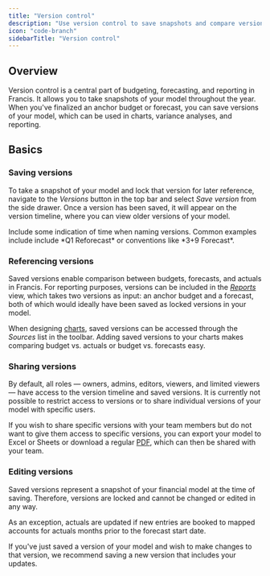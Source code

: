 ```yaml
---
title: "Version control"
description: "Use version control to save snapshots and compare versions in charts and reports."
icon: "code-branch"
sidebarTitle: "Version control"
---
```


## Overview

Version control is a central part of budgeting, forecasting, and reporting in Francis. It allows you to take snapshots of your model throughout the year. When you've finalized an anchor budget or forecast, you can save versions of your model, which can be used in charts, variance analyses, and reporting.

## Basics

### Saving versions

To take a snapshot of your model and lock that version for later reference, navigate to the *Versions* button in the top bar and select *Save version* from the side drawer. Once a version has been saved, it will appear on the version timeline, where you can view older versions of your model.

<Tip>
  Include some indication of time when naming versions. Common examples include include *Q1 Reforecast* or conventions like *3+9 Forecast*.
</Tip>

### Referencing versions

Saved versions enable comparison between budgets, forecasts, and actuals in Francis. For reporting purposes, versions can be included in the [*Reports*](/documentation/variance-analysis/three-column-report) view, which takes two versions as input: an anchor budget and a forecast, both of which would ideally have been saved as locked versions in your model.

When designing [charts](/documentation/reporting/charts), saved versions can be accessed through the *Sources* list in the toolbar. Adding saved versions to your charts makes comparing budget vs. actuals or budget vs. forecasts easy.

### Sharing versions

By default, all roles — owners, admins, editors, viewers, and limited viewers — have access to the version timeline and saved versions. It is currently not possible to restrict access to versions or to share individual versions of your model with specific users.&#x20;

If you wish to share specific versions with your team members but do not want to give them access to specific versions, you can export your model to Excel or Sheets or download a regular [PDF](/documentation/reporting/reports), which can then be shared with your team.

### Editing versions

Saved versions represent a snapshot of your financial model at the time of saving. Therefore, versions are locked and cannot be changed or edited in any way.&#x20;

As an exception, actuals are updated if new entries are booked to mapped accounts for actuals months prior to the forecast start date.

If you've just saved a version of your model and wish to make changes to that version, we recommend saving a new version that includes your updates.

## [](https://docs.francis.app/guides/documentation/version-control/versioning#basics)